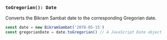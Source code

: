 ### `toGregorian(): Date`

Converts the Bikram Sambat date to the corresponding Gregorian date.

```jsx copy
const date = new BikramSambat('2078-05-15')
const gregorianDate = date.toGregorian() // A JavaScript Date object
```
